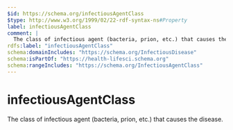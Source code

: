```yaml
---
$id: https://schema.org/infectiousAgentClass
$type: http://www.w3.org/1999/02/22-rdf-syntax-ns#Property
label: infectiousAgentClass
comment: |
  The class of infectious agent (bacteria, prion, etc.) that causes the disease.
rdfs:label: "infectiousAgentClass"
schema:domainIncludes: "https://schema.org/InfectiousDisease"
schema:isPartOf: "https://health-lifesci.schema.org"
schema:rangeIncludes: "https://schema.org/InfectiousAgentClass"
---
```


# infectiousAgentClass

The class of infectious agent (bacteria, prion, etc.) that causes the disease.

